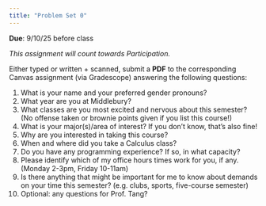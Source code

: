 ```yaml
---
title: "Problem Set 0"
---
```


**Due**: 9/10/25 before class

*This assignment will count towards Participation.*

Either typed or written + scanned, submit a **PDF** to the corresponding Canvas assignment (via Gradescope) answering the following questions:

1.  What is your name and your preferred gender pronouns?
2.  What year are you at Middlebury?
3.  What classes are you most excited and nervous about this semester? (No offense taken or brownie points given if you list this course!)
4.  What is your major(s)/area of interest? If you don't know, that's also fine!
5.  Why are you interested in taking this course?
6.  When and where did you take a Calculus class?
7.  Do you have any programming experience? If so, in what capacity?
8.  Please identify which of my office hours times work for you, if any. (Monday 2-3pm, Friday 10-11am)
9.  Is there anything that might be important for me to know about demands on your time this semester? (e.g. clubs, sports, five-course semester)
10. Optional: any questions for Prof. Tang?

